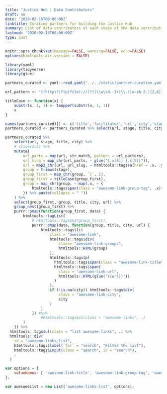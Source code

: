 ```yaml
---
title: "Justice Hub | Data Contributors"
draft: no
date: '2020-02-16T00:00:00Z'
linktitle: Curating partners for building the Justice Hub
summary: List of data contributors at each stage of the data contribution cycle
lastmod: '2020-02-16T00:00:00Z'
type: post
---
```


```r
knitr::opts_chunk$set(message=FALSE, warning=FALSE, echo=FALSE)
options(htmltools.dir.version = FALSE)
```



```r
library(yaml)
library(tidyverse)
library(glue)

partners_curated <- yaml::read_yaml("../../static/partner-curation.yaml", fileEncoding = 'UTF-8') %>% dplyr::bind_rows()

url_pattern <- "((https?|ftp|file)://)?([\\w\\d.-]+)\\.([a-zA-Z.]{2,6})([-/.a-zA-Z0-9]+)*/?"

titleCase <- function(x) {
	substr(x, 1, 1) <- toupper(substr(x, 1, 1))
	x
}

names(partners_curated)[] <- c('title','facilitator','url','city','stage')
partners_curated <- partners_curated %>% select(url, stage, title, city)
```


```r
partners_curated %>%
	select(url, stage, title, city) %>%
	# slice(1:5) %>%
	mutate(
		url_parts = map(url, str_match, pattern = url_pattern),
		url_slug = map_chr(url_parts, ~ glue("{.x[4]}.{.x[5]}")),
		url = map2_chr(url, url_slug, ~ htmltools::tags$a(href = .x, .y) %>% format()),
		group = trimws(stage),
		group_first = map_chr(group, `[`, 1),
		group_first = titleCase(group_first),
		group = map_chr(group, ~ map(.x, ~ {
			htmltools::tags$span(class = "awesome-link-group-tag", .x) %>% format()
		}) %>% paste(collapse = " "))
	) %>%
	select(group_first, group, title, city, url) %>%
	group_nest(group_first) %>%
	purrr::pmap(function(group_first, data) {
		htmltools::tagList(
			# htmltools::tags$h3(group_first),
			purrr::pmap(data, function(group, title, city, url) {
				htmltools::tags$li(
					class = "awesome-link",
					htmltools::tags$div(
						class= "awesome-link-groups",
						htmltools::HTML(group)
					),
					htmltools::tags$p(
					  htmltools::tags$span(class = "awesome-link-title", title),
					  htmltools::tags$span(
					    class = "awesome-link-url",
					    htmltools::HTML(glue("({url})"))
					  )
					),
					if (!is.na(city)) htmltools::tags$div(
						class = "awesome-link-city",
						city
					)
				)
			}) #%>%
				#htmltools::tags$ul(class = "awesome-links", .)
		)
	}) %>%
  htmltools::tags$ul(class = "list awesome-links", .) %>% 
  htmltools::div(
    id = "awesome-links-list",
    htmltools::tags$label(`for` = "search", "Filter the list"),
    htmltools::tags$input(class = "search", id = "search"),
    .
  )
```

<link href="/css/awesome-links.css" rel="stylesheet" type="text/css">
<script src="https://cdnjs.cloudflare.com/ajax/libs/list.js/1.5.0/list.min.js"></script>

```js
var options = {
    valueNames: [ 'awesome-link-title', 'awesome-link-group-tag', 'awesome-link-url', 'awesome-link-city' ]
};

var awesomeList = new List('awesome-links-list', options);

```

